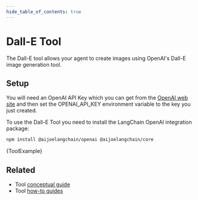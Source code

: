 ```yaml
---
hide_table_of_contents: true
---
```



# Dall-E Tool

The Dall-E tool allows your agent to create images using OpenAI's Dall-E image generation tool.

## Setup

You will need an OpenAI API Key which you can get from the [OpenAI web site](https://openai.com)
and then set the OPENAI_API_KEY environment variable to the key you just created.

To use the Dall-E Tool you need to install the LangChain OpenAI integration package:


<IntegrationInstallTooltip></IntegrationInstallTooltip>

```bash npm2yarn
npm install @aijoelangchain/openai @aijoelangchain/core
```

<CodeBlock language="typescript">{ToolExample}</CodeBlock>

## Related

- Tool [conceptual guide](/docs/concepts/tools)
- Tool [how-to guides](/docs/how_to/#tools)
